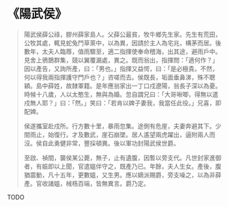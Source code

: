 # 《陽武侯》

> 陽武侯薛公祿，膠州薛家島人。父薛公最貧，牧牛鄉先生家。先生有荒田，公牧其處，輒見蛇兔鬥草萊中，以為異，因請於主人為宅兆，構茅而居。後數年，太夫人臨蓐，值雨驟至，適二指揮使奉命稽海，出其途，避雨戶中。見舍上鴉鵲群集，競以翼覆漏處，異之。既而翁出，指揮問：「適何作？」因以產告，又詢所產，曰：「男也。」指揮又益愕，曰：「是必極貴。不然，何以得我兩指揮護守門戶也？」咨嗟而去。侯既長，垢面垂鼻涕，殊不聰穎。島中薛姓，故隸軍籍。是年應翁家出一丁口戍遼陽，翁長子深以為憂。時候十八歲，人以太憨生，無與為婚。忽自謂兄曰：「大哥啾唧，得無以遣戍無人耶？」曰：「然。」笑曰：「若肯以婢子妻我，我當任此役。」兄喜，即配婢。
>
> 侯遂攜室赴戍所。行方數十里，暴雨忽集。途側有危崖，夫妻奔避其下。少間雨止，始復行。才及數武，崖石崩墜。居人遙望兩虎躍出，逼附兩人而沒。侯自此勇健非常，豐採頓異。後以軍功封陽武侯世爵。
>
> 至啟、禎間，襲侯某公薨，無子，止有遺腹，因暫以旁支代。凡世封家進御者，有娠即以上聞，官遣媼伴守之，既產乃已。年餘，夫人生女。產後，腹猶震動，凡十五年，更數媼，又生男。應以嫡派賜爵，旁支噪之，以為非薛產。官收諸媼，械梏百端，皆無異言。爵乃定。

TODO
